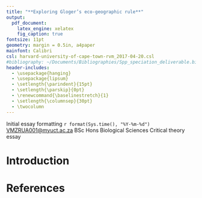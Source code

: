 ```yaml
---
title: "**Exploring Gloger’s eco-geographic rule**"
output:
  pdf_document:
    latex_engine: xelatex
    fig_caption: true
fontsize: 11pt
geometry: margin = 0.5in, a4paper
mainfont: Calibri
csl: harvard-university-of-cape-town-rvm_2017-04-20.csl
#bibliography: ~/Documents/Bibliographies/Spp_speciation_deliverable.bib
header-includes:
  - \usepackage{hanging}
  - \usepackage{lipsum}
  - \setlength{\parindent}{15pt}
  - \setlength{\parskip}{0pt}
  - \renewcommand{\baselinestretch}{1}
  - \setlength{\columnsep}{30pt}
  - \twocolumn
---
```

Initial essay formatting
\par \noindent \textbf{R. van Mazijk}
\footnotesize
\par \noindent `r format(Sys.time(), "%Y-%m-%d")`
\par \noindent <VMZRUA001@myuct.ac.za>
\par \noindent BSc Hons Biological Sciences
\par \noindent Critical theory essay
\par \noindent \hrulefill
\normalsize

# Introduction

\lipsum

\noindent \hrulefill

# \small References
\footnotesize \hangparas{15pt}{1}
